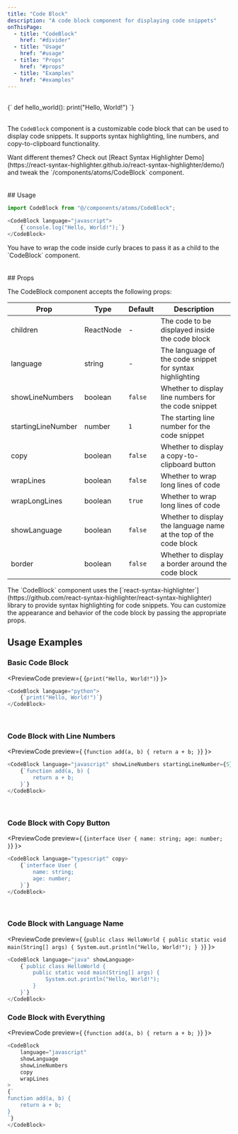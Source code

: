 ```yaml
---
title: "Code Block"
description: "A code block component for displaying code snippets"
onThisPage:
  - title: "CodeBlock"
    href: "#divider"
  - title: "Usage"
    href: "#usage"
  - title: "Props"
    href: "#props"
  - title: "Examples"
    href: "#examples"
---
```


<div id="divider" />

<br />

<div className="flex flex-col w-full items-center justify-center">
    <CodeBlock language="python" copy showLanguage showLineNumbers>
{`
def hello_world():
    print("Hello, World!")
`}
    </CodeBlock>
</div>

<br />

The `CodeBlock` component is a customizable code block that can be used to display code snippets. It supports syntax highlighting, line numbers, and copy-to-clipboard functionality.

<Tip>
    Want different themes? Check out [React Syntax Highlighter Demo](https://react-syntax-highlighter.github.io/react-syntax-highlighter/demo/) and tweak the `/components/atoms/CodeBlock` component.
</Tip>

<br/>
<br/>
<br/>
<Divider />

<div id="usage" />
## Usage

```javascript
import CodeBlock from "@/components/atoms/CodeBlock";

<CodeBlock language="javascript">
    {`console.log("Hello, World!");`}
</CodeBlock>
```

<Info>
    You have to wrap the code inside curly braces  to pass it as a child to the `CodeBlock` component.
</Info>

<br/>
<br/>
<br/>
<Divider />

<div id="props" />
## Props

The CodeBlock component accepts the following props:

| Prop               | Type      | Default | Description                                                       |
|--------------------|-----------|---------|-------------------------------------------------------------------|
| children           | ReactNode | -       | The code to be displayed inside the code block                    |
| language           | string    | -       | The language of the code snippet for syntax highlighting          |
| showLineNumbers    | boolean   | `false` | Whether to display line numbers for the code snippet              |
| startingLineNumber | number    | `1`     | The starting line number for the code snippet                     |
| copy               | boolean   | `false` | Whether to display a copy-to-clipboard button                     |
| wrapLines          | boolean   | `false` | Whether to wrap long lines of code                                |
| wrapLongLines      | boolean   | `true`  | Whether to wrap long lines of code                                |
| showLanguage       | boolean   | `false` | Whether to display the language name at the top of the code block |
| border             | boolean   | `false` | Whether to display a border around the code block                 |

<Info>
The `CodeBlock` component uses the [`react-syntax-highlighter`](https://github.com/react-syntax-highlighter/react-syntax-highlighter)
library to provide syntax highlighting for code snippets. You can customize the appearance and behavior of the code block by passing the appropriate props.
</Info>

<br/>

<div id="usage-examples" />

## Usage Examples

### Basic Code Block
<PreviewCode preview={
    <CodeBlock language="python">
{`
print("Hello, World!")
`}
    </CodeBlock>
}>
```javascript
<CodeBlock language="python">
    {`print("Hello, World!")`}
</CodeBlock>
```
</PreviewCode>

<br/>

### Code Block with Line Numbers
<PreviewCode preview={
    <CodeBlock language="javascript" showLineNumbers startingLineNumber={5}>
{`
function add(a, b) {
    return a + b;
}
`}
    </CodeBlock>
}>
```javascript
<CodeBlock language="javascript" showLineNumbers startingLineNumber={5}>
    {`function add(a, b) {
        return a + b;
    }`}
</CodeBlock>
```
</PreviewCode>

<br/>

### Code Block with Copy Button
<PreviewCode preview={
    <CodeBlock language="typescript" copy>
{`
interface User {
    name: string;
    age: number;
}
`}
    </CodeBlock>
}>
```javascript
<CodeBlock language="typescript" copy>
    {`interface User {
        name: string;
        age: number;
    }`}
</CodeBlock>
```
</PreviewCode>

<br/>

### Code Block with Language Name
<PreviewCode preview={
    <CodeBlock language="java" showLanguage>
{`
public class HelloWorld {
    public static void main(String[] args) {
        System.out.println("Hello, World!");
    }
}
`}
    </CodeBlock>
}>
```javascript
<CodeBlock language="java" showLanguage>
    {`public class HelloWorld {
        public static void main(String[] args) {
            System.out.println("Hello, World!");
        }
    }`}
</CodeBlock>
```
</PreviewCode>

### Code Block with Everything
<PreviewCode preview={
    <CodeBlock
        language="javascript"
        showLanguage
        showLineNumbers
        copy
        wrapLines
    >
{`function add(a, b) {
    return a + b;
}`}
    </CodeBlock>
}>
```javascript
<CodeBlock
    language="javascript"
    showLanguage
    showLineNumbers
    copy
    wrapLines
>
{`
function add(a, b) {
    return a + b;
}
`}
</CodeBlock>
```
</PreviewCode>

<br/>
<br/>